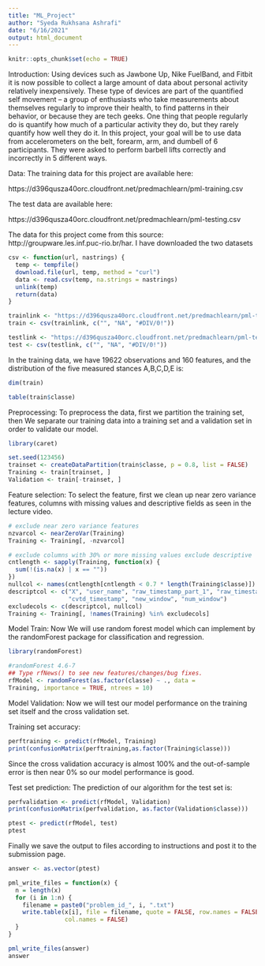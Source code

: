 ```yaml
---
title: "ML_Project"
author: "Syeda Rukhsana Ashrafi"
date: "6/16/2021"
output: html_document
---
```


```r
knitr::opts_chunk$set(echo = TRUE)
```

Introduction:
Using devices such as Jawbone Up, Nike FuelBand, and Fitbit it is now possible to collect a large amount of data about personal activity relatively inexpensively. These type of devices are part of the quantified self movement – a group of enthusiasts who take measurements about themselves regularly to improve their health, to find patterns in their behavior, or because they are tech geeks. One thing that people regularly do is quantify how much of a particular activity they do, but they rarely quantify how well they do it. In this project, your goal will be to use data from accelerometers on the belt, forearm, arm, and dumbell of 6 participants. They were asked to perform barbell lifts correctly and incorrectly in 5 different ways. 

Data:
The training data for this project are available here: 

https://d396qusza40orc.cloudfront.net/predmachlearn/pml-training.csv

The test data are available here:

https://d396qusza40orc.cloudfront.net/predmachlearn/pml-testing.csv

The data for this project come from this source: http://groupware.les.inf.puc-rio.br/har. 
I have downloaded the two datasets
```r
csv <- function(url, nastrings) {
  temp <- tempfile()
  download.file(url, temp, method = "curl")
  data <- read.csv(temp, na.strings = nastrings)
  unlink(temp)
  return(data)
}

trainlink <- "https://d396qusza40orc.cloudfront.net/predmachlearn/pml-training.csv"
train <- csv(trainlink, c("", "NA", "#DIV/0!"))

testlink <- "https://d396qusza40orc.cloudfront.net/predmachlearn/pml-testing.csv"
test <- csv(testlink, c("", "NA", "#DIV/0!"))
```
In the training data, we have 19622 observations and 160 features, and the distribution of the five measured stances A,B,C,D,E is:
```r
dim(train)

table(train$classe)
```
Preprocessing:
To preprocess the data, first we partition the training set, then We separate our training data into a training set and a validation set in order to validate our model.
```r
library(caret)

set.seed(123456)
trainset <- createDataPartition(train$classe, p = 0.8, list = FALSE)
Training <- train[trainset, ]
Validation <- train[-trainset, ]
```
Feature selection:
To select the feature, first we clean up near zero variance features, columns with missing values and descriptive fields as seen in the lecture video.
```r
# exclude near zero variance features
nzvarcol <- nearZeroVar(Training)
Training <- Training[, -nzvarcol]

# exclude columns with 30% or more missing values exclude descriptive
cntlength <- sapply(Training, function(x) {
  sum(!(is.na(x) | x == ""))
})
nullcol <- names(cntlength[cntlength < 0.7 * length(Training$classe)])
descriptcol <- c("X", "user_name", "raw_timestamp_part_1", "raw_timestamp_part_2", 
                 "cvtd_timestamp", "new_window", "num_window")
excludecols <- c(descriptcol, nullcol)
Training <- Training[, !names(Training) %in% excludecols]
```
Model Train:
Now We will use random forest model which can implement by the randomForest package for classification and regression.
```r
library(randomForest)

#randomForest 4.6-7
## Type rfNews() to see new features/changes/bug fixes.
rfModel <- randomForest(as.factor(classe) ~ ., data = 
Training, importance = TRUE, ntrees = 10)
```
Model Validation:
Now we will test our model performance on the training set itself and the cross validation set.

Training set accuracy:
```r
perftraining <- predict(rfModel, Training)
print(confusionMatrix(perftraining,as.factor(Training$classe)))
```
Since the cross validation accuracy is almost 100% and the out-of-sample error is then near 0% so our model performance is good.

Test set prediction:
The prediction of our algorithm for the test set is:
```r
perfvalidation <- predict(rfModel, Validation)
print(confusionMatrix(perfvalidation, as.factor(Validation$classe)))

ptest <- predict(rfModel, test)
ptest
```
Finally we save the output to files according to instructions and post it to the submission page.
```r
answer <- as.vector(ptest)

pml_write_files = function(x) {
  n = length(x)
  for (i in 1:n) {
    filename = paste0("problem_id_", i, ".txt")
    write.table(x[i], file = filename, quote = FALSE, row.names = FALSE, 
                col.names = FALSE)
  }
}

pml_write_files(answer)
answer

```


